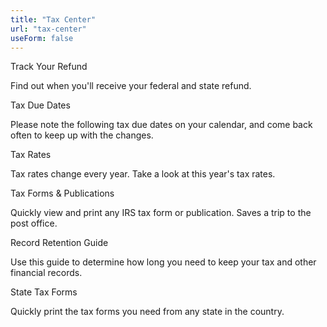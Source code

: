 ```yaml
---
title: "Tax Center"
url: "tax-center"
useForm: false
---
```



<Link to={"/tax-center/track-your-refund"}>Track Your Refund</Link>

Find out when you'll receive your federal and state refund.

<Link to={"/tax-center/tax-due-dates"}>Tax Due Dates</Link>

Please note the following tax due dates on your calendar, and come back often to keep up with the changes.

<Link to={"/tax-center/tax-rates"}>Tax Rates</Link>

Tax rates change every year. Take a look at this year's tax rates.

<Link to={"/tax-center/tax-forms-publications"}>Tax Forms & Publications</Link>

Quickly view and print any IRS tax form or publication. Saves a trip to the post office.

<Link to={"/tax-center/record-retention-guide"}>Record Retention Guide</Link>

Use this guide to determine how long you need to keep your tax and other financial records.

<Link to={"/tax-center/state-tax-forms"}>State Tax Forms</Link>

Quickly print the tax forms you need from any state in the country.